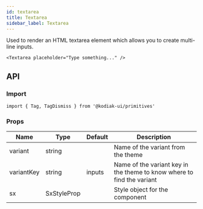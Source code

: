 ```yaml
---
id: textarea
title: Textarea
sidebar_label: Textarea
---
```


Used to render an HTML textarea element which allows you to create multi-line inputs.

```tsx
<Textarea placeholder="Type something..." />
```

## API

### Import

```tsx
import { Tag, TagDismiss } from '@kodiak-ui/primitives'
```

### Props

| Name       | Type        | Default | Description                                                            |
| ---------- | ----------- | ------- | ---------------------------------------------------------------------- |
| variant    | string      |         | Name of the variant from the theme                                     |
| variantKey | string      | inputs  | Name of the variant key in the theme to know where to find the variant |
| sx         | SxStyleProp |         | Style object for the component                                         |
